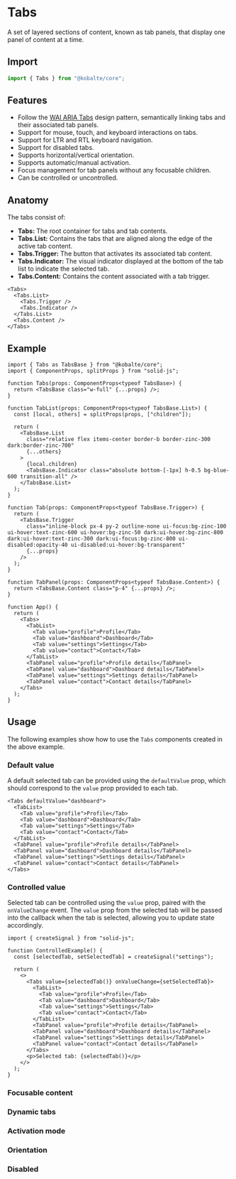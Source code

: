 
# Tabs

A set of layered sections of content, known as tab panels, that display one panel of content at a time.

## Import

```ts
import { Tabs } from "@kobalte/core";
```

## Features

- Follow the [WAI ARIA Tabs](https://www.w3.org/WAI/ARIA/apg/patterns/tabs/) design pattern, semantically linking tabs and their associated tab panels.
- Support for mouse, touch, and keyboard interactions on tabs.
- Support for LTR and RTL keyboard navigation.
- Support for disabled tabs.
- Supports horizontal/vertical orientation.
- Supports automatic/manual activation.
- Focus management for tab panels without any focusable children.
- Can be controlled or uncontrolled.

## Anatomy

The tabs consist of:

- **Tabs:** The root container for tabs and tab contents.
- **Tabs.List:** Contains the tabs that are aligned along the edge of the active tab content.
- **Tabs.Trigger:** The button that activates its associated tab content.
- **Tabs.Indicator:** The visual indicator displayed at the bottom of the tab list to indicate the selected tab.
- **Tabs.Content:** Contains the content associated with a tab trigger.

```tsx
<Tabs>
  <Tabs.List>
    <Tabs.Trigger />
    <Tabs.Indicator />
  </Tabs.List>
  <Tabs.Content />
</Tabs>
```

## Example

<Preview>
  <BasicExample />
</Preview>

```tsx
import { Tabs as TabsBase } from "@kobalte/core";
import { ComponentProps, splitProps } from "solid-js";

function Tabs(props: ComponentProps<typeof TabsBase>) {
  return <TabsBase class="w-full" {...props} />;
}

function TabList(props: ComponentProps<typeof TabsBase.List>) {
  const [local, others] = splitProps(props, ["children"]);

  return (
    <TabsBase.List
      class="relative flex items-center border-b border-zinc-300 dark:border-zinc-700"
      {...others}
    >
      {local.children}
      <TabsBase.Indicator class="absolute bottom-[-1px] h-0.5 bg-blue-600 transition-all" />
    </TabsBase.List>
  );
}

function Tab(props: ComponentProps<typeof TabsBase.Trigger>) {
  return (
    <TabsBase.Trigger
      class="inline-block px-4 py-2 outline-none ui-focus:bg-zinc-100 ui-hover:text-zinc-600 ui-hover:bg-zinc-50 dark:ui-hover:bg-zinc-800 dark:ui-hover:text-zinc-300 dark:ui-focus:bg-zinc-800 ui-disabled:opacity-40 ui-disabled:ui-hover:bg-transparent"
      {...props}
    />
  );
}

function TabPanel(props: ComponentProps<typeof TabsBase.Content>) {
  return <TabsBase.Content class="p-4" {...props} />;
}

function App() {
  return (
    <Tabs>
      <TabList>
        <Tab value="profile">Profile</Tab>
        <Tab value="dashboard">Dashboard</Tab>
        <Tab value="settings">Settings</Tab>
        <Tab value="contact">Contact</Tab>
      </TabList>
      <TabPanel value="profile">Profile details</TabPanel>
      <TabPanel value="dashboard">Dashboard details</TabPanel>
      <TabPanel value="settings">Settings details</TabPanel>
      <TabPanel value="contact">Contact details</TabPanel>
    </Tabs>
  );
}
```

## Usage

The following examples show how to use the `Tabs` components created in the above example.

### Default value

A default selected tab can be provided using the `defaultValue` prop, which should correspond to the `value` prop provided to each tab.

<Preview>
  <BasicExample defaultValue="dashboard" />
</Preview>

```tsx {0}
<Tabs defaultValue="dashboard">
  <TabList>
    <Tab value="profile">Profile</Tab>
    <Tab value="dashboard">Dashboard</Tab>
    <Tab value="settings">Settings</Tab>
    <Tab value="contact">Contact</Tab>
  </TabList>
  <TabPanel value="profile">Profile details</TabPanel>
  <TabPanel value="dashboard">Dashboard details</TabPanel>
  <TabPanel value="settings">Settings details</TabPanel>
  <TabPanel value="contact">Contact details</TabPanel>
</Tabs>
```

### Controlled value

Selected tab can be controlled using the `value` prop, paired with the `onValueChange` event. The `value` prop from the selected tab will be passed into the callback when the tab is selected, allowing you to update state accordingly.

<Preview>
  <ControlledExample />
</Preview>

```tsx {3,7}
import { createSignal } from "solid-js";

function ControlledExample() {
  const [selectedTab, setSelectedTab] = createSignal("settings");

  return (
    <>
      <Tabs value={selectedTab()} onValueChange={setSelectedTab}>
        <TabList>
          <Tab value="profile">Profile</Tab>
          <Tab value="dashboard">Dashboard</Tab>
          <Tab value="settings">Settings</Tab>
          <Tab value="contact">Contact</Tab>
        </TabList>
        <TabPanel value="profile">Profile details</TabPanel>
        <TabPanel value="dashboard">Dashboard details</TabPanel>
        <TabPanel value="settings">Settings details</TabPanel>
        <TabPanel value="contact">Contact details</TabPanel>
      </Tabs>
      <p>Selected tab: {selectedTab()}</p>
    </>
  );
}
```

### Focusable content

### Dynamic tabs

### Activation mode

### Orientation

### Disabled
